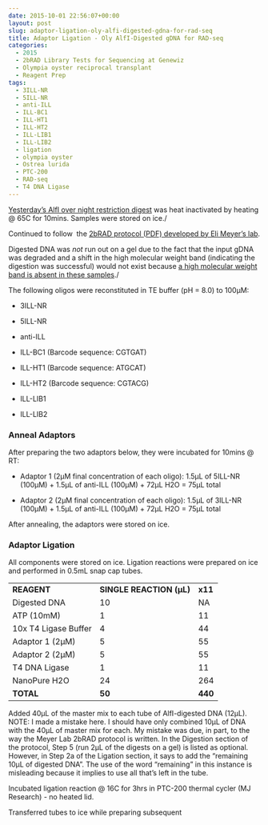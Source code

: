```yaml
---
date: 2015-10-01 22:56:07+00:00
layout: post
slug: adaptor-ligation-oly-alfi-digested-gdna-for-rad-seq
title: Adaptor Ligation - Oly AlfI-Digested gDNA for RAD-seq
categories:
  - 2015
  - 2bRAD Library Tests for Sequencing at Genewiz
  - Olympia oyster reciprocal transplant
  - Reagent Prep
tags:
  - 3ILL-NR
  - 5ILL-NR
  - anti-ILL
  - ILL-BC1
  - ILL-HT1
  - ILL-HT2
  - ILL-LIB1
  - ILL-LIB2
  - ligation
  - olympia oyster
  - Ostrea lurida
  - PTC-200
  - RAD-seq
  - T4 DNA Ligase
---
```


[Yesterday's AlfI over night restriction digest](https://robertslab.github.io/sams-notebook/posts/2015/2015-09-30-restriction-digest-oly-gdna-for-rad-seq-walfi.html) was heat inactivated by heating @ 65C for 10mins. Samples were stored on ice./

Continued to follow  the [2bRAD protocol (PDF) developed by Eli Meyer’s lab](https://github.com/sr320/LabDocs/blob/master/protocols/External_Protocols/2bRAD_11Aug2015.pdf).

Digested DNA was _not_ run out on a gel due to the fact that the input gDNA was degraded and a shift in the high molecular weight band (indicating the digestion was successful) would not exist because [a high molecular weight band is absent in these samples](https://robertslab.github.io/sams-notebook/posts/2015/2015-09-17-agarose-gel-olympia-oyster-whole-body-gdna-integrity-check.html)./

The following oligos were reconstituted in TE buffer (pH = 8.0) to 100μM:




    
  * 3ILL-NR

    
  * 5ILL-NR

    
  * anti-ILL

    
  * ILL-BC1 (Barcode sequence: CGTGAT)

    
  * ILL-HT1 (Barcode sequence: ATGCAT)

    
  * ILL-HT2 (Barcode sequence: CGTACG)

    
  * ILL-LIB1

    
  * ILL-LIB2





### Anneal Adaptors



After preparing the two adaptors below, they were incubated for 10mins @ RT:




    
  * Adaptor 1 (2μM final concentration of each oligo): 1.5μL of 5ILL-NR (100μM) + 1.5μL of anti-ILL (100μM) + 72μL H2O = 75μL total

    
  * Adaptor 2 (2μM final concentration of each oligo): 1.5μL of 3ILL-NR (100μM) + 1.5μL of anti-ILL (100μM) + 72μL H2O = 75μL total



After annealing, the adaptors were stored on ice.





### Adaptor Ligation



All components were stored on ice. Ligation reactions were prepared on ice and performed in 0.5mL snap cap tubes.

<table >
<tbody >
<tr >

<td >**REAGENT**
</td>

<td >**SINGLE REACTION (μL)**
</td>

<td >**x11**
</td>
</tr>
<tr >

<td >Digested DNA
</td>

<td >10
</td>

<td >NA
</td>
</tr>
<tr >

<td >ATP (10mM)
</td>

<td >1
</td>

<td >11
</td>
</tr>
<tr >

<td >10x T4 Ligase Buffer
</td>

<td >4
</td>

<td >44
</td>
</tr>
<tr >

<td >Adaptor 1 (2μM)
</td>

<td >5
</td>

<td >55
</td>
</tr>
<tr >

<td >Adaptor 2 (2μM)
</td>

<td >5
</td>

<td >55
</td>
</tr>
<tr >

<td >T4 DNA Ligase
</td>

<td >1
</td>

<td >11
</td>
</tr>
<tr >

<td >NanoPure H2O
</td>

<td >24
</td>

<td >264
</td>
</tr>
<tr >

<td >**TOTAL**
</td>

<td >**50**
</td>

<td >**440**
</td>
</tr>
</tbody>
</table>

Added 40μL of the master mix to each tube of AlfI-digested DNA (12μL). NOTE: I made a mistake here. I should have only combined 10μL of DNA with the 40μL of master mix for each. My mistake was due, in part, to the way the Meyer Lab 2bRAD protocol is written. In the Digestion section of the protocol, Step 5 (run 2μL of the digests on a gel) is listed as optional. However, in Step 2a of the Ligation section, it says to add the "remaining 10μL of digested DNA". The use of the word "remaining" in this instance is misleading because it implies to use all that's left in the tube.

Incubated ligation reaction @ 16C for 3hrs in PTC-200 thermal cycler (MJ Research) - no heated lid.

Transferred tubes to ice while preparing subsequent
